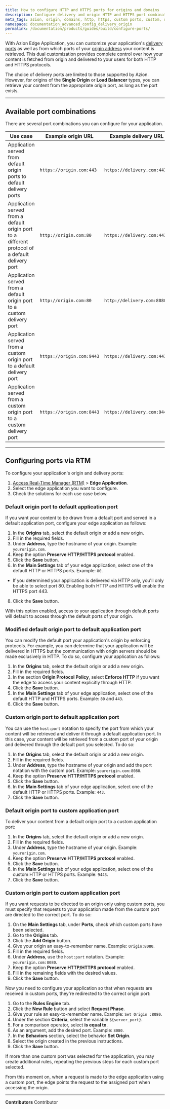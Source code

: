```yaml
---
title: How to configure HTTP and HTTPS ports for origins and domains
description: Configure delivery and origin HTTP and HTTPS port combinations with Azion Edge Application.
meta_tags: azion, origin, domains, http, https, custom ports, custom, default
namespace: documentation_advanced_config_delivery_origin
permalink: /documentation/products/guides/build/configure-ports/
---
```


With Azion Edge Application, you can customize your application's [delivery ports](/en/documentation/products/build/edge-application/main-settings/#ports) as well as from which ports of your [origin address](/en/documentation/products/build/edge-application/origins/) your content is retrieved. This dual customization provides complete control over how your content is fetched from origin and delivered to your users for both HTTP and HTTPS protocols.

The choice of delivery ports are limited to those supported by Azion. However, for origins of the **Single Origin** or **Load Balancer** types, you can retrieve your content from the appropriate origin port, as long as the port exists.

---

## Available port combinations

There are several port combinations you can configure for your application.

| Use case | Example origin URL | Example delivery URL |
| --- | --- | --- |
| Application served from default origin ports to default delivery ports | `https://origin.com:443` | `https://delivery.com:443` |
| Application served from a default origin port to a different protocol of a default delivery port | `http://origin.com:80` | `https://delivery.com:443` |
| Application served from a default origin port to a custom delivery port | `http://origin.com:80` | `http://delivery.com:8080` | 
| Application served from a custom origin port to a default delivery port | `https://origin.com:9443` | `https://delivery.com:443` |
| Application served from a custom origin port to a custom delivery port | `https://origin.com:8443` | `https://delivery.com:9443` |

---

## Configuring ports via RTM

To configure your application's origin and delivery ports:

1. [Access Real-Time Manager (RTM)](/en/documentation/products/guides/how-to-access-rtm/) > **Edge Application**.
2. Select the edge application you want to configure.
3. Check the solutions for each use case below.

### Default origin port to default application port

If you want your content to be drawn from a default port and served in a default application port, configure your edge application as follows:

1. In the **Origins** tab, select the default origin or add a new origin.
2. Fill in the required fields.
3. Under **Address**, type the hostname of your origin. Example: `yourorigin.com`.
4. Keep the option **Preserve HTTP/HTTPS protocol** enabled.
5. Click the **Save** button.
6. In the **Main Settings** tab of your edge application, select one of the default HTTP or HTTPS ports. Example: `80`.
- If you determined your application is delivered via HTTP only, you'll only be able to select port 80. Enabling both HTTP and HTTPS will enable the HTTPS port 443.
8. Click the **Save** button. 

With this option enabled, access to your application through default ports will default to access through the default ports of your origin.

### Modified default origin port to default application port

You can modify the default port your application's origin by enforcing protocols. For example, you can determine that your application will be delivered in HTTPS but the communication with origin servers should be made exclusively in HTTP. To do so, configure your application as follows:

1. In the **Origins** tab, select the default origin or add a new origin.
2. Fill in the required fields.
3. In the section **Origin Protocol Policy**, select **Enforce HTTP** if you want the edge to access your content explicitly through HTTP.
4. Click the **Save** button.
5. In the **Main Settings** tab of your edge application, select one of the default HTTP and HTTPS ports. Example: `80` and `443`.
6. Click the **Save** button.

### Custom origin port to default application port

You can use the `host:port` notation to specify the port from which your content will be retrieved and deliver it through a default application port. In this case, your content will be retrieved from a custom port of your origin and delivered through the default port you selected. To do so:

1. In the **Origins** tab, select the default origin or add a new origin.
2. Fill in the required fields.
3. Under **Address**, type the hostname of your origin and add the port notation with the custom port. Example: `yourorigin.com:8080`.
4. Keep the option **Preserve HTTP/HTTPS protocol** enabled.
5. Click the **Save** button.
6. In the **Main Settings** tab of your edge application, select one of the default HTTP or HTTPS ports. Example: `443`.
7. Click the **Save** button.

### Default origin port to custom application port

To deliver your content from a default origin port to a custom application port:

1. In the **Origins** tab, select the default origin or add a new origin.
2. Fill in the required fields.
3. Under **Address**, type the hostname of your origin. Example: `yourorigin.com`.
4. Keep the option **Preserve HTTP/HTTPS protocol** enabled.
5. Click the **Save** button.
6. In the **Main Settings** tab of your edge application, select one of the custom HTTP or HTTPS ports. Example: `9443`.
7. Click the **Save** button.

### Custom origin port to custom application port

If you want requests to be directed to an origin only using custom ports, you must specify that requests to your application made from the custom port are directed to the correct port. To do so:

1. On the **Main Settings** tab, under **Ports**, check which custom ports have been selected.
2. Go to the **Origins** tab.
3. Click the **Add Origin** button.
4. Give your origin an easy-to-remember name. Example: `Origin:8080`.
5. Fill in the required fields.
6. Under **Address**, use the `host:port` notation. Example: `yourorigin.com:8080`.
7. Keep the option **Preserve HTTP/HTTPS protocol** enabled.
8. Fill in the remaining fields with the desired values.
9. Click the **Save** button.

Now you need to configure your application so that when requests are received in custom ports, they're redirected to the correct origin port:

1. Go to the **Rules Engine** tab.
2. Click the **New Rule** button and select **Request Phase**.
3. Give your rule an easy-to-remember name. Example: `Set Origin :8080`.
4. Under the section **Criteria**, select the variable `${server_port}`.
5. For a comparison operator, select **is equal to**.
6. As an argument, add the desired port. Example: `8080`.
7. In the **Behaviors** section, select the behavior **Set Origin**.
8. Select the origin created in the previous instructions.
9. Click the **Save** button.

If more than one custom port was selected for the application, you may create additional rules, repeating the previous steps for each custom port selected.

From this moment on, when a request is made to the edge application using a custom port, the edge points the request to the assigned port when accessing the origin.

---


**Contributors** <ContributorList>Contributor</ContributorList>

